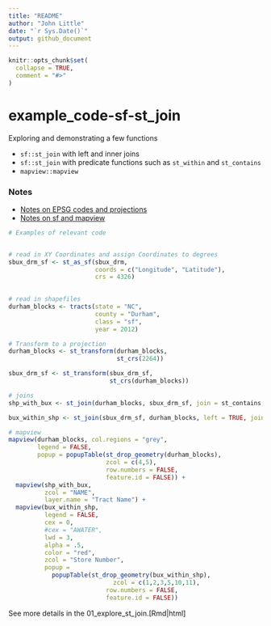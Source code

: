 ```yaml
---
title: "README"
author: "John Little"
date: "`r Sys.Date()`"
output: github_document
---
```


<!-- README.md is generated from README.Rmd. Please edit that file -->

```r
knitr::opts_chunk$set(
  collapse = TRUE,
  comment = "#>"
)
```
# example_code-sf-st_join

<!-- badges: start -->
<!-- badges: end -->

Exploring and demonstrating a few functions

- `sf::st_join` with left and inner joins
- `sf::st_join` with predicate functions such as `st_within` and `st_contains`
- `mapview::mapview`

### Notes

- [Notes on EPSG codes and projections](https://guides.library.duke.edu/r-geospatial/CRS#s-lib-ctab-21326020-2
)
- [Notes on sf and mapview](https://map-rfun.library.duke.edu/)

```r
# Examples of relevant code


# read in XY Coordinates and assign Coordinates to degrees
sbux_drm_sf <- st_as_sf(sbux_drm,
                        coords = c("Longitude", "Latitude"),
                        crs = 4326)

                        
# read in shapefiles
durham_blocks <- tracts(state = "NC", 
                        county = "Durham", 
                        class = "sf", 
                        year = 2012)

# Transform to a projection
durham_blocks <- st_transform(durham_blocks,
                              st_crs(2264))

sbux_drm_sf <- st_transform(sbux_drm_sf,
                            st_crs(durham_blocks)) 

# joins
shp_with_bux <- st_join(durham_blocks, sbux_drm_sf, join = st_contains, left = FALSE)

bux_within_shp <- st_join(sbux_drm_sf, durham_blocks, left = TRUE, join = st_within)

# mapview
mapview(durham_blocks, col.regions = "grey",
        legend = FALSE,
        popup = popupTable(st_drop_geometry(durham_blocks), 
                           zcol = c(4,5),
                           row.numbers = FALSE,
                           feature.id = FALSE)) +
  mapview(shp_with_bux, 
          zcol = "NAME",
          layer.name = "Tract Name") +
  mapview(bux_within_shp,
          legend = FALSE,
          cex = 0,
          #cex = "AWATER",
          lwd = 3,
          alpha = .5,
          color = "red",
          zcol = "Store Number",
          popup =
            popupTable(st_drop_geometry(bux_within_shp),
                             zcol = c(1,2,3,5,10,11),
                           row.numbers = FALSE,
                           feature.id = FALSE))
```

See more details in the 01_explore_st_join.[Rmd|html]